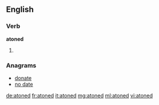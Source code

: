 ==English==

===Verb===
'''atoned'''

# {{past of|atone}}

===Anagrams===
* [[donate#English|donate]]
* [[no date#English|no date]]

[[de:atoned]]
[[fr:atoned]]
[[it:atoned]]
[[mg:atoned]]
[[ml:atoned]]
[[vi:atoned]]